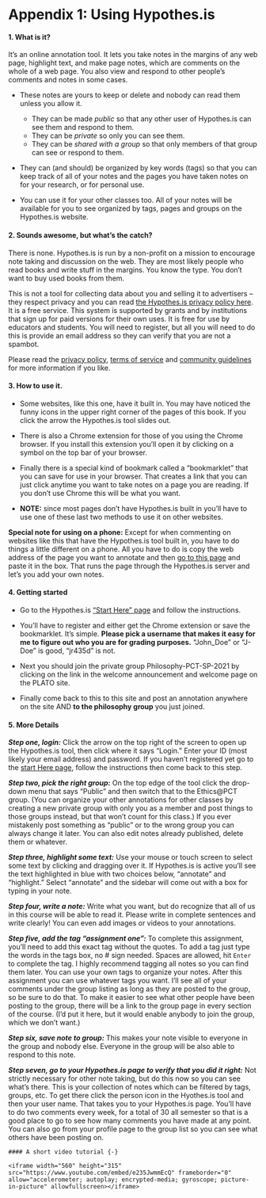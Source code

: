 # Appendix 1: Using Hypothes.is {- #appendix-1}

#### 1. What is it? {-}

It's an online annotation tool. It lets you take notes in the margins of any web page, highlight text, and make page notes, which are comments on the whole of a web page. You also view and respond to other people's comments and notes in some cases. 

- These notes are yours to keep or delete and nobody can read them unless you allow it.
  - They can be made *public* so that any other user of Hypothes.is can see them and respond to them.
  - They can be *private* so only you can see them.
  - They can be *shared with a group* so that only members of that group can see or respond to them.

- They can (and should) be organized by key words (tags) so that you can keep track of all of your notes and the pages you have taken notes on for your research, or for personal use.

- You can use it for your other classes too. All of your notes will be available for you to see organized by tags, pages and groups on the Hypothes.is website.

#### 2. Sounds awesome, but what's the catch?  {-}

There is none. Hypothes.is is run by a non-profit on a mission to encourage note taking and discussion on the web. They are most likely people who read books and write stuff in the margins. You know the type. You don't want to buy used books from them.

This is not a tool for collecting data about you and selling it to advertisers -- they respect privacy and you can read [the Hypothes.is privacy policy here](https://web.hypothes.is/privacy/). It is a free service. This system is supported by grants and by institutions that sign up for paid versions for their own uses. It is free for use by educators and students. You will need to register, but all you will need to do this is provide an email address so they can verify that you are not a spambot. 

Please read the [privacy policy](https://web.hypothes.is/privacy/), [terms of service](https://web.hypothes.is/terms-of-service/) and [community guidelines](https://web.hypothes.is/community-guidelines/) for more information if you like.

#### 3. How to use it. {-}

- Some websites, like this one, have it built in. You may have noticed the funny icons in the upper right corner of the pages of this book. If you click the arrow the Hypothes.is tool slides out.

- There is also a Chrome extension for those of you using the Chrome browser. If you install this extension you'll open it by clicking on a symbol on the top bar of your browser.

- Finally there is a special kind of bookmark called a "bookmarklet" that you can save for use in your browser. That creates a link that you can just click  anytime you want to take notes on a page you are reading. If you don't use Chrome this will be what you want. 

- **NOTE:** since most pages don't have Hypothes.is built in you'll have to use one of these last two methods to use it on other websites.


:::{.note data-latex="" .infobox}

**Special note for using on a phone:**  Except for when commenting on websites like this that have the Hypothes.is tool built in, you have to do things a little different on a phone. All you have to do is copy the web address of the page you want to annotate and then [go to this page](https://via.hypothes.is/) and paste it in the box. That runs the page through the Hypothes.is server and let's you add your own notes.

:::

#### 4. Getting started {-}

- Go to the Hypothes.is ["Start Here" page](https://web.hypothes.is/start/) and follow the instructions.

- You'll have to register and either get the Chrome extension or save the bookmarklet. It's simple. **Please pick a username that makes it easy for me to figure out who you are for grading purposes.** "John_Doe" or "J-Doe" is good, "jr435d" is not. 

- Next you should join the private group Philosophy-PCT-SP-2021 by clicking on the link in the welcome announcement and welcome page on the PLATO site.

- Finally come back to this to this site and post an annotation anywhere on the site AND **to the philosophy group** you just joined.


#### 5. More Details


**_Step one, login:_** Click the arrow on the top right of the screen to open up the Hypothes.is tool, then click where it says "Login." Enter your ID (most likely your email address) and password. If you haven't registered yet go to the [start Here page](https://web.hypothes.is/start/), follow the instructions then come back to this step.


**_Step two,  pick the right group:_** On the top edge of the tool click the drop-down menu that says "Public" and then switch that to the Ethics\@PCT group. (You can organize your other annotations for other classes by creating a new private group with only you as a member and post things to those groups instead, but that won't count for this class.) If you ever mistakenly post something as "public" or to the wrong group you can always change it later. You can also edit notes already published, delete them or whatever.


**_Step three,  highlight some text:_** Use your mouse or touch screen to select some text by clicking and dragging over it. If Hypothes.is is active you'll see the text highlighted in blue with two choices below, "annotate" and "highlight." Select "annotate" and the sidebar will come out with a box for typing in your note. 


**_Step four, write a note:_** Write what you want, but do recognize that all of us in this course will be able to read it. Please write in complete sentences and write clearly! You can even add images or videos to your annotations.


**_Step five, add the tag "assignment one":_** To complete this assignment, you'll need to add this exact tag without the quotes. To add a tag just type the words in the tags box, no \# sign needed. Spaces are allowed, hit `Enter` to complete the tag. I highly recommend tagging all notes so you can find them later. You can use your own tags to organize your notes. After this assignment you can use whatever tags you want. I'll see all of your comments under the group listing as long as they are posted to the group, so be sure to do that. To make it easier to see what other people have been posting to the group, there will be a link to the group page in every section of the course. (I'd put it here, but it would enable anybody to join the group, which we don't want.)


**_Step six, save note to group:_** This makes your note visible to everyone in the group and nobody else. Everyone in the group will be also able to respond to this note.

**_Step seven, go to your Hypothes.is page to verify that you did it right:_** Not strictly necessary for other note taking, but do this now so you can see what's there. This is your collection of notes which can be filtered by tags, groups, etc. To get there click the person icon in the Hyothes.is tool and then your user name. That takes you to your Hypothes.is page. You'll have to do two comments every week, for a total of 30 all semester so that is a good place to go to see how many comments you have made at any point. You can also go from your profile page to the group list so you can see what others have been posting on.



```asis

#### A short video tutorial {-}

<iframe width="560" height="315" src="https://www.youtube.com/embed/e235JwmmEcQ" frameborder="0" allow="accelerometer; autoplay; encrypted-media; gyroscope; picture-in-picture" allowfullscreen></iframe>


```
